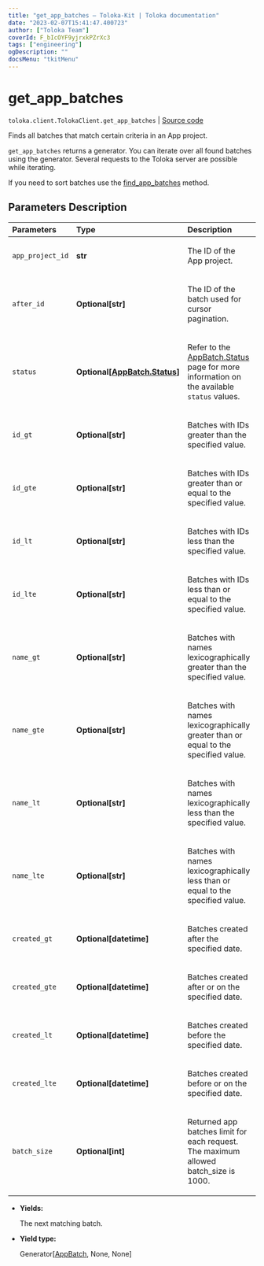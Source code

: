 ```yaml
---
title: "get_app_batches — Toloka-Kit | Toloka documentation"
date: "2023-02-07T15:41:47.400723"
author: ["Toloka Team"]
coverId: F_bIcOYF9yjrxkPZrXc3
tags: ["engineering"]
ogDescription: ""
docsMenu: "tkitMenu"
---
```


# get_app_batches
`toloka.client.TolokaClient.get_app_batches` | [Source code](https://github.com/Toloka/toloka-kit/blob/v1.1.3/src/client/__init__.py#L3876)

Finds all batches that match certain criteria in an App project.

`get_app_batches` returns a generator. You can iterate over all found batches using the generator. Several requests to the Toloka server are possible while iterating.

If you need to sort batches use the [find_app_batches](/docs-new/toloka-kit/reference/toloka.client.TolokaClient.find_app_batches) method.

## Parameters Description

| Parameters | Type | Description |
| :----------| :----| :-----------|
`app_project_id`|**str**|<p>The ID of the App project.</p>
`after_id`|**Optional\[str\]**|<p>The ID of the batch used for cursor pagination.</p>
`status`|**Optional\[[AppBatch.Status](/docs-new/toloka-kit/reference/toloka.client.app.AppBatch.Status)\]**|<p>Refer to the [AppBatch.Status](/docs-new/toloka-kit/reference/toloka.client.app.AppBatch.Status) page for more information on the available `status` values.</p>
`id_gt`|**Optional\[str\]**|<p>Batches with IDs greater than the specified value.</p>
`id_gte`|**Optional\[str\]**|<p>Batches with IDs greater than or equal to the specified value.</p>
`id_lt`|**Optional\[str\]**|<p>Batches with IDs less than the specified value.</p>
`id_lte`|**Optional\[str\]**|<p>Batches with IDs less than or equal to the specified value.</p>
`name_gt`|**Optional\[str\]**|<p>Batches with names lexicographically greater than the specified value.</p>
`name_gte`|**Optional\[str\]**|<p>Batches with names lexicographically greater than or equal to the specified value.</p>
`name_lt`|**Optional\[str\]**|<p>Batches with names lexicographically less than the specified value.</p>
`name_lte`|**Optional\[str\]**|<p>Batches with names lexicographically less than or equal to the specified value.</p>
`created_gt`|**Optional\[datetime\]**|<p>Batches created after the specified date.</p>
`created_gte`|**Optional\[datetime\]**|<p>Batches created after or on the specified date.</p>
`created_lt`|**Optional\[datetime\]**|<p>Batches created before the specified date.</p>
`created_lte`|**Optional\[datetime\]**|<p>Batches created before or on the specified date.</p>
`batch_size`|**Optional\[int\]**|<p>Returned app batches limit for each request. The maximum allowed batch_size is 1000.</p>

* **Yields:**

  The next matching batch.

* **Yield type:**

  Generator\[[AppBatch](/docs-new/toloka-kit/reference/toloka.client.app.AppBatch), None, None\]
